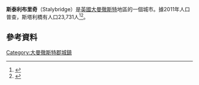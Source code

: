 {{Infobox UK place
|country =                 England
|latitude=                 53.4834
|longitude=                -2.0400
|label_position = top
| population = 23,731
| population_ref = ''(2011)''
 |official_name=            Stalybridge
|metropolitan_county=      [[大曼徹斯特|大曼徹斯特]]
|region=                  North West England
|constituency_westminster= [[Stalybridge_and_Hyde_(UK_Parliament_constituency)|Stalybridge and Hyde]]
|post_town=                STALYBRIDGE
|postcode_district =       SK15
|static_image=[[File:Stalybridge_towards_Manchester.jpg|240px]]
|static_image_caption=
|postcode_area=            SK
|dial_code=                0161 / 01457
|os_grid_reference=        SJ963985
|london_distance=
}}
'''斯泰利布里奇'''（Stalybridge）是[[英國|英國]][[大曼徹斯特|大曼徹斯特]]地區的一個城市。據2011年人口普查，斯塔利橋有人口23,731人<ref>{{cite web|url=http://www.ukcensusdata.com/stalybridge-north-e05000817#sthash.gOjZURGw.dpbs|title=2011 census for Stalybridge North|accessdate=4 February 2015|archive-url=https://web.archive.org/web/20160306071437/http://www.ukcensusdata.com/stalybridge-north-e05000817#sthash.gOjZURGw.dpbs|archive-date=2016-03-06|dead-url=yes}}</ref><ref>{{cite web|url=http://www.ukcensusdata.com/stalybridge-south-e05000818#sthash.0zLwtlWE.dpbs|title=2011 census for Stalybridge South|accessdate=4 February 2015|archive-url=https://web.archive.org/web/20151016224612/http://www.ukcensusdata.com/stalybridge-south-e05000818#sthash.0zLwtlWE.dpbs|archive-date=2015-10-16|dead-url=yes}}</ref>。

==參考資料==
{{Reflist}}
[[Category:大曼徹斯特郡城鎮|Category:大曼徹斯特郡城鎮]]